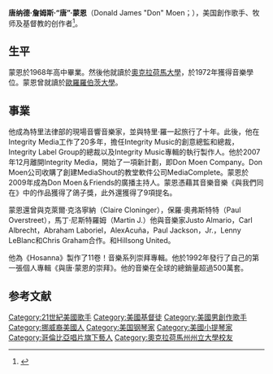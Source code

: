 {{blpsources|time=2015-11-30T03:05:06+00:00}}
{{expand|time=2015-11-30T03:05:06+00:00}}
'''唐纳德·詹姆斯·“唐”·蒙恩'''（Donald James "Don" Moen；{{bd|1950年|6月29日}}），美国創作歌手、牧师及基督教{{le|當代崇拜音樂|Contemporary worship music|崇拜音乐}}的创作者<ref>{{cite web|last=Moen|first=Don|title=Donald James Moen|url=https://www.facebook.com/donaldjames.moen/about|publisher=Facebook|accessdate=June 28, 2013}}</ref>。

==生平==
蒙恩於1968年高中畢業。然後他就讀於[[奧克拉荷馬大學|奧克拉荷馬大學]]，於1972年獲得音樂學位。蒙恩曾就讀於[[歐羅羅伯茨大學|歐羅羅伯茨大學]]。

==事業==
他成為特里法律部的現場音響音樂家，並與特里·羅一起旅行了十年。此後，他在Integrity Media工作了20多年，擔任Integrity Music的創意總監和總裁，Integrity Label Group的總裁以及Integrity Music專輯的執行製作人。他於2007年12月離開Integrity Media，開始了一項新計劃，即Don Moen Company。Don Moen公司收購了創建MediaShout的教堂軟件公司MediaComplete。蒙恩於2009年成為Don Moen＆Friends的廣播主持人。蒙恩憑藉其音樂音樂《與我們同在》中的作品獲得了鴿子獎，此外還獲得了9項提名。

蒙恩還曾與克萊爾·克洛寧納（Claire Cloninger），保羅·奧弗斯特特（Paul Overstreet），馬丁·尼斯特羅姆（Martin J.）他與音樂家Justo Almario，Carl Albrecht，Abraham Laboriel，AlexAcuña，Paul Jackson，Jr.，Lenny LeBlanc和Chris Graham合作。和Hillsong United。

他為《Hosanna》製作了11卷！音樂系列崇拜專輯。他於1992年發行了自己的第一張個人專輯《與唐·蒙恩的崇拜》。他的音樂在全球的總銷量超過500萬套。

==参考文献==
{{reflist}}

{{DEFAULTSORT: Moen, Don}}
[[Category:21世紀美國歌手|Category:21世紀美國歌手]]
[[Category:美國基督徒|Category:美國基督徒]]
[[Category:美國男創作歌手|Category:美國男創作歌手]]
[[Category:挪威裔美國人|Category:挪威裔美國人]]
[[Category:美国钢琴家|Category:美国钢琴家]]
[[Category:美國小提琴家|Category:美國小提琴家]]
[[Category:哥倫比亞唱片旗下藝人|Category:哥倫比亞唱片旗下藝人]]
[[Category:奧克拉荷馬州州立大學校友|Category:奧克拉荷馬州州立大學校友]]